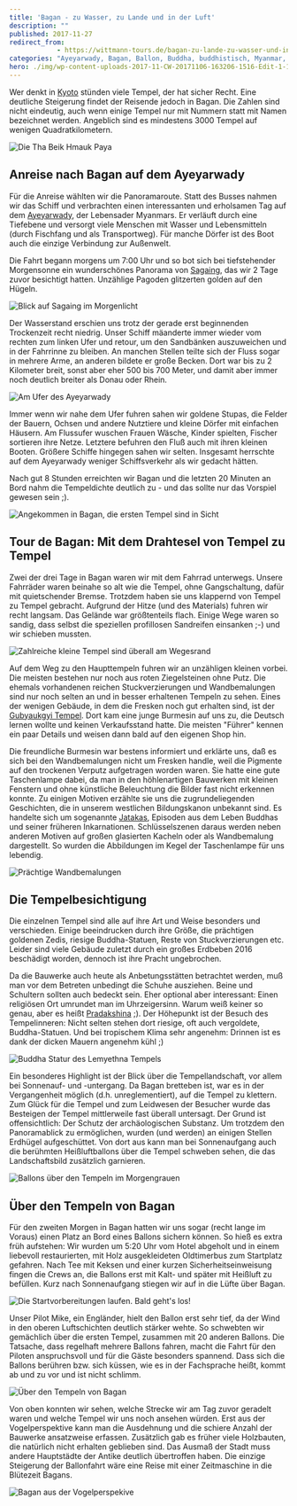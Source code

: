 ```yaml
---
title: 'Bagan - zu Wasser, zu Lande und in der Luft'
description: ""
published: 2017-11-27
redirect_from: 
            - https://wittmann-tours.de/bagan-zu-lande-zu-wasser-und-in-der-luft/
categories: "Ayeyarwady, Bagan, Ballon, Buddha, buddhistisch, Myanmar, Myanmar, Paya, Tempel"
hero: ./img/wp-content-uploads-2017-11-CW-20171106-163206-1516-Edit-1-1024x683.jpg
---
```

Wer denkt in [Kyoto](http://wittmann-tours.de/kyoto-tempel-schreine-und-gaerten/) stünden viele Tempel, der hat sicher Recht. Eine deutliche Steigerung findet der Reisende jedoch in Bagan. Die Zahlen sind nicht eindeutig, auch wenn einige Tempel nur mit Nummern statt mit Namen bezeichnet werden. Angeblich sind es mindestens 3000 Tempel auf wenigen Quadratkilometern.

![Die Tha Beik Hmauk Paya](./img/wp-content-uploads-2017-11-CW-20171106-163206-1516-Edit-1-1024x683.jpg)

<!--more-->

## Anreise nach Bagan auf dem Ayeyarwady

Für die Anreise wählten wir die Panoramaroute. Statt des Busses nahmen wir das Schiff und verbrachten einen interessanten und erholsamen Tag auf dem [Ayeyarwady](https://de.wikipedia.org/wiki/Irrawaddy), der Lebensader Myanmars. Er verläuft durch eine Tiefebene und versorgt viele Menschen mit Wasser und Lebensmitteln (durch Fischfang und als Transportweg). Für manche Dörfer ist des Boot auch die einzige Verbindung zur Außenwelt.

Die Fahrt begann morgens um 7:00 Uhr und so bot sich bei tiefstehender Morgensonne ein wunderschönes Panorama von [Sagaing](http://wittmann-tours.de/hauptstadt-hopping/), das wir 2 Tage zuvor besichtigt hatten. Unzählige Pagoden glitzerten golden auf den Hügeln.

![Blick auf Sagaing im Morgenlicht](http://wittmann-tours.de/wp-content/uploads/2017/11/CW-20171104-081020-9563-1-1024x576.jpg)

Der Wasserstand erschien uns trotz der gerade erst beginnenden Trockenzeit recht niedrig. Unser Schiff mäanderte immer wieder vom rechten zum linken Ufer und retour, um den Sandbänken auszuweichen und in der Fahrrinne zu bleiben. An manchen Stellen teilte sich der Fluss sogar in mehrere Arme, an anderen bildete er große Becken. Dort war bis zu 2 Kilometer breit, sonst aber eher 500 bis 700 Meter, und damit aber immer noch deutlich breiter als Donau oder Rhein.

![Am Ufer des Ayeyarwady](./img/wp-content-uploads-2017-11-CW-20171104-110907-9577-1-1024x683.jpg)

Immer wenn wir nahe dem Ufer fuhren sahen wir goldene Stupas, die Felder der Bauern, Ochsen und andere Nutztiere und kleine Dörfer mit einfachen Häusern. Am Flussufer wuschen Frauen Wäsche, Kinder spielten, Fischer sortieren ihre Netze. Letztere befuhren den Fluß auch mit ihren kleinen Booten. Größere Schiffe hingegen sahen wir selten. Insgesamt herrschte auf dem Ayeyarwady weniger Schiffsverkehr als wir gedacht hätten.

Nach gut 8 Stunden erreichten wir Bagan und die letzten 20 Minuten an Bord nahm die Tempeldichte deutlich zu - und das sollte nur das Vorspiel gewesen sein ;).

![Angekommen in Bagan, die ersten Tempel sind in Sicht](./img/wp-content-uploads-2017-11-CW-20171104-162536-9607-1-1024x576.jpg)

## Tour de Bagan: Mit dem Drahtesel von Tempel zu Tempel

Zwei der drei Tage in Bagan waren wir mit dem Fahrrad unterwegs. Unsere Fahrräder waren beinahe so alt wie die Tempel, ohne Gangschaltung, dafür mit quietschender Bremse. Trotzdem haben sie uns klappernd von Tempel zu Tempel gebracht. Aufgrund der Hitze (und des Materials) fuhren wir recht langsam. Das Gelände war größtenteils flach. Einige Wege waren so sandig, dass selbst die speziellen profillosen Sandreifen einsanken ;-) und wir schieben mussten.

![Zahlreiche kleine Tempel sind überall am Wegesrand](http://wittmann-tours.de/wp-content/uploads/2017/11/CW-20171105-161412-1273-1-1024x576.jpg)

Auf dem Weg zu den Haupttempeln fuhren wir an unzähligen kleinen vorbei. Die meisten bestehen nur noch aus roten Ziegelsteinen ohne Putz. Die ehemals vorhandenen reichen Stuckverzierungen und Wandbemalungen sind nur noch selten an und in besser erhaltenen Tempeln zu sehen. Eines der wenigen Gebäude, in dem die Fresken noch gut erhalten sind, ist der [Gubyaukgyi Tempel](<https://en.wikipedia.org/wiki/Gubyaukgyi_Temple_(Myinkaba)>). Dort kam eine junge Burmesin auf uns zu, die Deutsch lernen wollte und keinen Verkaufsstand hatte. Die meisten "Führer" kennen ein paar Details und weisen dann bald auf den eigenen Shop hin.

Die freundliche Burmesin war bestens informiert und erklärte uns, daß es sich bei den Wandbemalungen nicht um Fresken handle, weil die Pigmente auf den trockenen Verputz aufgetragen worden waren. Sie hatte eine gute Taschenlampe dabei, da man in den höhlenartigen Bauwerken mit kleinen Fenstern und ohne künstliche Beleuchtung die Bilder fast nicht erkennen konnte. Zu einigen Motiven erzählte sie uns die zugrundeliegenden Geschichten, die in unserem westlichen Bildungskanon unbekannt sind. Es handelte sich um sogenannte [Jatakas](https://de.wikipedia.org/wiki/Jataka), Episoden aus dem Leben Buddhas und seiner früheren Inkarnationen. Schlüsselszenen daraus werden neben anderen Motiven auf großen glasierten Kacheln oder als Wandbemalung dargestellt. So wurden die Abbildungen im Kegel der Taschenlampe für uns lebendig.

![Prächtige Wandbemalungen](http://wittmann-tours.de/wp-content/uploads/2017/11/CW-20171106-164056-9847-1-1024x683.jpg)

## Die Tempelbesichtigung

Die einzelnen Tempel sind alle auf ihre Art und Weise besonders und verschieden. Einige beeindrucken durch ihre Größe, die prächtigen goldenen Zedis, riesige Buddha-Statuen, Reste von Stuckverzierungen etc. Leider sind viele Gebäude zuletzt durch ein großes Erdbeben 2016 beschädigt worden, dennoch ist ihre Pracht ungebrochen.

Da die Bauwerke auch heute als Anbetungsstätten betrachtet werden, muß man vor dem Betreten unbedingt die Schuhe ausziehen. Beine und Schultern sollten auch bedeckt sein. Eher optional aber interessant: Einen religiösen Ort umrundet man im Uhrzeigersinn. Warum weiß keiner so genau, aber es heißt [Pradakshina](https://de.wikipedia.org/wiki/Pradakshina) ;). Der Höhepunkt ist der Besuch des Tempelinneren: Nicht selten stehen dort riesige, oft auch vergoldete, Buddha-Statuen. Und bei tropischem Klima sehr angenehm: Drinnen ist es dank der dicken Mauern angenehm kühl ;)

![Buddha Statur des Lemyethna Tempels](http://wittmann-tours.de/wp-content/uploads/2017/11/CW-20171105-104955-9653-1-1024x683.jpg)

Ein besonderes Highlight ist der Blick über die Tempellandschaft, vor allem bei Sonnenauf- und -untergang. Da Bagan bretteben ist, war es in der Vergangenheit möglich (d.h. unreglementiert), auf die Tempel zu klettern. Zum Glück für die Tempel und zum Leidwesen der Besucher wurde das Besteigen der Tempel mittlerweile fast überall untersagt. Der Grund ist offensichtlich: Der Schutz der archäologischen Substanz. Um trotzdem den Panoramablick zu ermöglichen, wurden (und werden) an einigen Stellen Erdhügel aufgeschüttet. Von dort aus kann man bei Sonnenaufgang auch die berühmten Heißluftballons über die Tempel schweben sehen, die das Landschaftsbild zusätzlich garnieren.

![Ballons über den Tempeln im Morgengrauen](http://wittmann-tours.de/wp-content/uploads/2017/11/CW-20171105-071857-9633-1-1024x576.jpg)

## Über den Tempeln von Bagan

Für den zweiten Morgen in Bagan hatten wir uns sogar (recht lange im Voraus) einen Platz an Bord eines Ballons sichern können. So hieß es extra früh aufstehen: Wir wurden um 5:20 Uhr vom Hotel abgeholt und in einem liebevoll restaurierten, mit Holz ausgekleideten Oldtimerbus zum Startplatz gefahren. Nach Tee mit Keksen und einer kurzen Sicherheitseinweisung fingen die Crews an, die Ballons erst mit Kalt- und später mit Heißluft zu befüllen. Kurz nach Sonnenaufgang stiegen wir auf in die Lüfte über Bagan.

![Die Startvorbereitungen laufen. Bald geht's los!](http://wittmann-tours.de/wp-content/uploads/2017/11/CW-20171106-060735-1343-1-1024x683.jpg)

Unser Pilot Mike, ein Engländer, hielt den Ballon erst sehr tief, da der Wind in den oberen Luftschichten deutlich stärker wehte. So schwebten wir gemächlich über die ersten Tempel, zusammen mit 20 anderen Ballons. Die Tatsache, dass regelhaft mehrere Ballons fahren, macht die Fahrt für den Piloten anspruchsvoll und für die Gäste besonders spannend. Dass sich die Ballons berühren bzw. sich küssen, wie es in der Fachsprache heißt, kommt ab und zu vor und ist nicht schlimm.

![Über den Tempeln von Bagan](http://wittmann-tours.de/wp-content/uploads/2017/11/GOPR6918-1-1024x754.jpg)

Von oben konnten wir sehen, welche Strecke wir am Tag zuvor geradelt waren und welche Tempel wir uns noch ansehen würden. Erst aus der Vogelperspektive kann man die Ausdehnung und die schiere Anzahl der Bauwerke ansatzweise erfassen. Zusätzlich gab es früher viele Holzbauten, die natürlich nicht erhalten geblieben sind. Das Ausmaß der Stadt muss andere Hauptstädte der Antike deutlich übertroffen haben. Die einzige Steigerung der Ballonfahrt wäre eine Reise mit einer Zeitmaschine in die Blütezeit Bagans.

![Bagan aus der Vogelperspekive](http://wittmann-tours.de/wp-content/uploads/2017/11/CW-20171106-065812-9700-1-1024x576.jpg)
